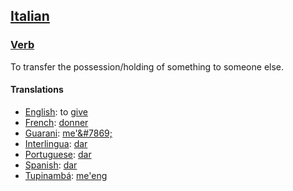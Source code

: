 ==[[Italian]]==
===[[Verb]]===
To transfer the possession/holding of something to someone else.
====Translations====
*[[English]]: to [[give]]
*[[French]]: [[donner]]
*[[Guarani]]: [[me'&#7869;]]
*[[Interlingua]]: [[dar]]
*[[Portuguese]]: [[dar]]
*[[Spanish]]: [[dar]]
*[[Tupinambá]]: [[me'eng]]